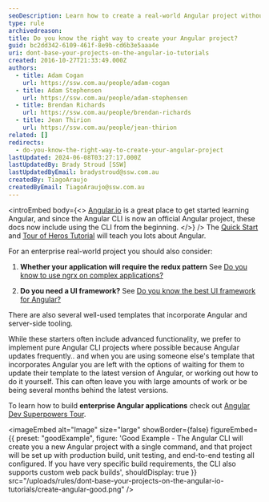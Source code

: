 ```yaml
---
seoDescription: Learn how to create a real-world Angular project without relying on outdated tutorials from angular.io.
type: rule
archivedreason:
title: Do you know the right way to create your Angular project?
guid: bc2dd342-6109-461f-8e9b-cd6b3e5aaa4e
uri: dont-base-your-projects-on-the-angular-io-tutorials
created: 2016-10-27T21:33:49.000Z
authors:
  - title: Adam Cogan
    url: https://ssw.com.au/people/adam-cogan
  - title: Adam Stephensen
    url: https://ssw.com.au/people/adam-stephensen
  - title: Brendan Richards
    url: https://ssw.com.au/people/brendan-richards
  - title: Jean Thirion
    url: https://ssw.com.au/people/jean-thirion
related: []
redirects:
  - do-you-know-the-right-way-to-create-your-angular-project
lastUpdated: 2024-06-08T03:27:17.000Z
lastUpdatedBy: Brady Stroud [SSW]
lastUpdatedByEmail: bradystroud@ssw.com.au
createdBy: TiagoAraujo
createdByEmail: TiagoAraujo@ssw.com.au
---
```


<introEmbed
  body={<>
[Angular.io](http://angular.io/) is a great place to get started learning Angular, and since the Angular CLI is now an official Angular project, these docs now include using the CLI from the beginning.
  </>}
/>
The [Quick Start](https://angular.io/docs/ts/latest/quickstart.html) and [Tour of Heros Tutorial](https://angular.io/docs/ts/latest/tutorial/) will teach you lots about Angular.

For an enterprise real-world project you should also consider:

1. **Whether your application will require the redux pattern**
   See [Do you know to use ngrx on complex applications?](/use-ngrx-on-complex-applications)

2. **Do you need a UI framework?**
   See [Do you know the best UI framework for Angular?](/the-best-ui-framework-for-angular-2)

There are also several well-used templates that incorporate Angular and server-side tooling.

While these starters often include advanced functionality, we prefer to implement pure Angular CLI projects where possible because Angular updates frequently.. and when you are using someone else's template that incorporates Angular you are left with the options of waiting for them to update their template to the latest version of Angular, or working out how to do it yourself. This can often leave you with large amounts of work or be being several months behind the latest versions.

To learn how to build **enterprise Angular applications** check out [Angular Dev Superpowers Tour](https://www.ssw.com.au/events/angular-superpowers-tour).

<imageEmbed
  alt="Image"
  size="large"
  showBorder={false}
  figureEmbed={{
    preset: "goodExample",
    figure: 'Good Example - The Angular CLI will create you a new Angular project with a single command, and that project will be set up with production build, unit testing, and end-to-end testing all configured. If you have very specific build requirements, the CLI also supports custom web pack builds',
    shouldDisplay: true
  }}
  src="/uploads/rules/dont-base-your-projects-on-the-angular-io-tutorials/create-angular-good.png"
/>
